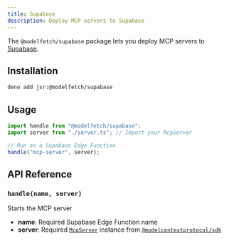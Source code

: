 ```yaml
---
title: Supabase
description: Deploy MCP servers to Supabase
---
```


The `@modelfetch/supabase` package lets you deploy MCP servers to [Supabase](https://supabase.com).

## Installation

```bash title="Terminal"
deno add jsr:@modelfetch/supabase
```

## Usage

```typescript title="supabase/functions/mcp-server/index.ts"
import handle from "@modelfetch/supabase";
import server from "./server.ts"; // Import your McpServer

// Run as a Supabase Edge Function
handle("mcp-server", server);
```

## API Reference

### `handle(name, server)`

Starts the MCP server

- **name**: Required Supabase Edge Function name
- **server**: Required [`McpServer`](https://github.com/modelcontextprotocol/typescript-sdk?tab=readme-ov-file#server) instance from [`@modelcontextprotocol/sdk`](https://github.com/modelcontextprotocol/typescript-sdk)

